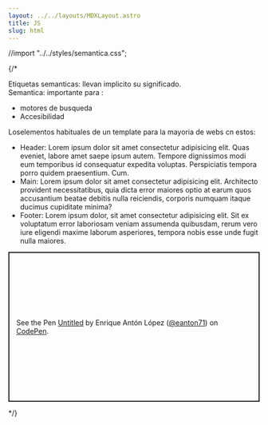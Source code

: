 ```yaml
---
layout: ../../layouts/MDXLayout.astro
title: JS
slug: html
---
```

//import "../../styles/semantica.css";


{/* 
<Base title="Esquema web">
 
  Etiquetas semanticas: llevan implicito su significado.
  <br /> Semantica: importante para :
  <ul>
    <li id="entrada">
      motores de busqueda
      <li>Accesibilidad</li>
    </li>
  </ul>
   Loselementos habituales de un template para la mayoria de webs cn estos:

  <ul class="lista">
    <li class="lightHeader">
      Header: Lorem ipsum dolor sit amet consectetur adipisicing elit. Quas
      eveniet, labore amet saepe ipsum autem. Tempore dignissimos modi eum
      temporibus id consequatur expedita voluptas. Perspiciatis tempora porro
      quidem praesentium. Cum.
    </li>
    <li class="lightMain">
      Main: Lorem ipsum dolor sit amet consectetur adipisicing elit. Architecto
      provident necessitatibus, quia dicta error maiores optio at earum quos
      accusantium beatae debitis nulla reiciendis, corporis numquam itaque
      ducimus cupiditate minima?
    </li>
    <li class="lightFooter">
      Footer: Lorem ipsum dolor, sit amet consectetur adipisicing elit. Sit ex
      voluptatum error laboriosam veniam assumenda quibusdam, rerum vero iure
      eligendi maxime laborum asperiores, tempora nobis esse unde fugit nulla
      maiores.
    </li>
  </ul>
  <div class="tooltip"></div>
  <p class="codepen" data-height="300" data-default-tab="html,result" data-slug-hash="VwNLELo" data-user="eanton71" style="height: 300px; box-sizing: border-box; display: flex; align-items: center; justify-content: center; border: 2px solid; margin: 1em 0; padding: 1em;">
  <span>See the Pen <a href="https://codepen.io/eanton71/pen/VwNLELo">
  Untitled</a> by Enrique Antón López (<a href="https://codepen.io/eanton71">@eanton71</a>)
  on <a href="https://codepen.io">CodePen</a>.</span>
</p>
<script async src="https://cpwebassets.codepen.io/assets/embed/ei.js"></script>
  <Aside />
</Base>
  <style>
  main{
    background-color: aqua;
  }
</style> */}